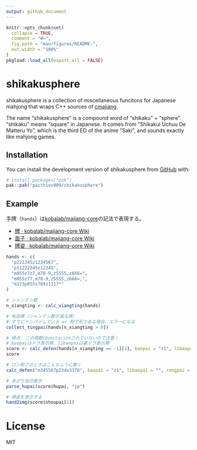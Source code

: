 ```yaml
---
output: github_document
---
```


<!-- README.md is generated from README.Rmd. Please edit that file -->

```r
knitr::opts_chunk$set(
  collapse = TRUE,
  comment = "#>",
  fig.path = "man/figures/README-",
  out.width = "100%"
)
pkgload::load_all(export_all = FALSE)
```

# shikakusphere

<!-- badges: start -->
<!-- badges: end -->

shikakusphere is a collection of miscellaneous funcitons for Japanese mahjong that wraps C++ sources of [cmajiang](https://github.com/TadaoYamaoka/cmajiang).

The name "shikakusphere" is a compound word of "shikaku" + "sphere". "shikaku" means "square" in Japanese.
It comes from "Shikakui Uchuu De Matteru Yo", which is the third ED of the anime "Saki", and sounds exactly like mahjong games.

## Installation

You can install the development version of shikakusphere from [GitHub](https://github.com/) with:

``` r
# install.packages("pak")
pak::pak("paithiov909/shikakusphere")
```

## Example

手牌（`hands`）は[kobalab/majiang-core](https://github.com/kobalab/majiang-core)の記法で表現する。

- [牌 · kobalab/majiang-core Wiki](https://github.com/kobalab/majiang-core/wiki/%E7%89%8C)
- [面子 · kobalab/majiang-core Wiki](https://github.com/kobalab/majiang-core/wiki/%E9%9D%A2%E5%AD%90)
- [牌姿 · kobalab/majiang-core Wiki](https://github.com/kobalab/majiang-core/wiki/%E7%89%8C%E5%A7%BF)

```r
hands <- c(
  "p222345z1234567",
  "p11222345z12345",
  "m055z7z7,m78-9,z5555,z666=",
  "m055z77,m78-9,z5555,z666=,",
  "m123p055s789z1117*"
)

# シャンテン数
n_xiangting <- calc_xiangting(hands)

# 有効牌（シャンテン数が減る牌）
# すでにテンパイしている or 和了形である場合、エラーになる
collect_tingpai(hands[n_xiangting > 0])

# 得点. この関数はvectorizeされていないので注意！
# baopaiはドラ表示牌、libaopaiは裏ドラ表示牌
score <- calc_defen(hands[n_xiangting == -1][1], baopai = "z1", libaopai = "")
score

# ロン和了のときはこんなふうに書く
calc_defen("m345567p234s3378", baopai = "z1", libaopai = "", rongpai = "s9=")

# あがり役の表示
parse_hupai(score$hupai, "jp")

# 牌姿を表示する
hand2img(score$shoupai[1])
```

# License

MIT
